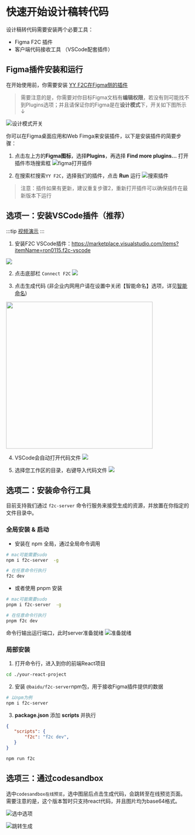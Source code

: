 # 快速开始设计稿转代码

设计稿转代码需要安装两个必要工具：
- Figma F2C 插件
- 客户端代码接收工具 （VSCode配套插件）

## Figma插件安装和运行

在开始使用前，你需要安装 [YY F2C在Figma侧的插件](https://www.figma.com/community/plugin/1248187540929489451/yy-f2c)

> 需要注意的是，你需要对你目标Figma文档有**编辑权限**，若没有则可能找不到Plugins选项；并且请保证你的Figma是在**设计模式**下，开关如下图所示 ↓

![设计模式开关](https://hd-static.yystatic.com/8342535838666958.png)

你可以在Figma桌面应用和Web Fimga来安装插件，以下是安装插件的简要步骤：

1. 点击左上方的**Figma图标**，选择**Plugins**，再选择 **Find more plugins...** 打开插件市场搜索框
![figma打开插件](https://hd-static.yystatic.com/48193420301233036.jpeg)

2. 在搜索栏搜索``YY F2C``，选择我们的插件，点击 **Run** 运行
![搜索插件](https://hd-static.yystatic.com/8376572175789598.jpeg)

> 注意：插件如果有更新，建议重复步骤2，重新打开插件可以确保插件在最新版本下运行

## 选项一：安装VSCode插件（推荐）

:::tip
[视频演示](https://www.bilibili.com/video/BV1D5gPeLEMZ/?vd_source=7fcf31abc7924b3dd8be9356b65e1c92)
:::

1. 安装F2C VSCode插件：https://marketplace.visualstudio.com/items?itemName=ron0115.f2c-vscode

![](https://hd-static.yystatic.com/6308569749806623.png)

2. 点击底部栏 `Connect F2C`
![](https://hd-static.yystatic.com/486802324725931.png)

3. 点击生成代码 (非企业内网用户请在设置中关闭【智能命名】选项，详见[智能命名](../code/ai.md))
<img src="https://hd-static.yystatic.com/8270721229826292.png" width="400"/>

4. VSCode会自动打开代码文件
![](https://hd-static.yystatic.com/6806002251705092.png)

5. 选择您工作区的目录，右键导入代码文件
![](https://hd-static.yystatic.com/61956188231802.png)

## 选项二：安装命令行工具

目前支持我们通过 `f2c-server` 命令行服务来接受生成的资源，并放置在你指定的文件目录中。

### 全局安装 & 启动

- 安装在 npm 全局，通过全局命令调用
```bash
# mac可能需要sudo
npm i f2c-server  -g

# 在任意命令行执行
f2c dev
```

- 或者使用 pnpm 安装
```bash
# mac可能需要sudo
pnpm i f2c-server  -g

# 在任意命令行执行
pnpm f2c dev
```

命令行输出运行端口，此时server准备就绪
![准备就绪](https://hd-static.yystatic.com/964683369748838.png)

### 局部安装
1. 打开命令行，进入到你的前端React项目
```bash
cd ./your-react-project
```

2. 安装 `@baidu/f2c-server`npm包，用于接收Figma插件提供的数据
```bash
# 以npm为例
npm i f2c-server
```

3. **package.json** 添加 **scripts** 并执行
```json
{
   "scripts": {
       "f2c": "f2c dev",
   }
}
```
```bash
npm run f2c
```

## 选项三：通过codesandbox

选中`codesandbox在线预览`，选中图层后点击生成代码，会跳转至在线预览页面。需要注意的是，这个版本暂时只支持react代码，并且图片均为base64格式。

![选中选项](https://hd-static.yystatic.com/4675629343524954.jpeg)

![跳转生成](https://hd-static.yystatic.com/4967546359660171.jpeg)